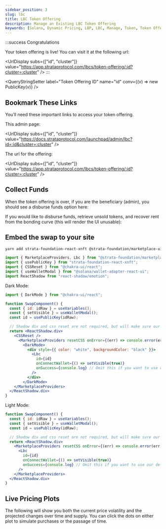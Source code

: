 ```yaml
---
sidebar_position: 3
slug: lbc
title: LBC Token Offering
description: Manage an Existing LBC Token Offering
keywords: [Solana, Dynamic Pricing, LBP, LBC, Manage, Token, Token Offering]
---
```

:::success Congratulations

Your token offering is live! You can visit it at the following url:

<UrlDisplay subs={["id", "cluster"]} value="https://app.strataprotocol.com/lbcs/token-offering/:id?cluster=:cluster" />
:::


<NetworkSelect />

<QueryStringSetter label="Token Offering ID" name="id" conv={(v) => new PublicKey(v)} />

## Bookmark These Links

You’ll need these important links to access your token offering.

This admin page:

<UrlDisplay subs={["id", "cluster"]} value="https://docs.strataprotocol.com/launchpad/admin/lbc?id=:id&cluster=:cluster" />

The url for the offering:

<UrlDisplay subs={["id", "cluster"]} value="https://app.strataprotocol.com/lbcs/token-offering/:id?cluster=:cluster" />

## Collect Funds

When the token offering is over, if you are the beneficiary (admin), you should see a disburse funds option here:


<VariableDisburseFunds />



If you would like to disburse funds, retrieve unsold tokens, and recover rent from the bonding curve (this will render the UI unusable):

<VariableDisburseFunds closeBonding closeEntangler />

## Embed the swap to your site

```bash
yarn add strata-foundation-react-xnft @strata-foundation/marketplace-ui react-shadow
```

```js
import { MarketplaceProviders, Lbc } from "@strata-foundation/marketplace-ui";
import { usePublicKey } from "strata-foundation-react-xnft";
import { CSSReset } from "@chakra-ui/react";
import { useWalletModal } from "@solana/wallet-adapter-react-ui";
import ReactShadow from "react-shadow/emotion";
```

Dark Mode:
```js
import { DarkMode } from "@chakra-ui/react";
```
```jsx live allowMainnet
function SwapComponent() {
  const { id: idRaw } = useVariables();
  const { setVisible } = useWalletModal();
  const id = usePublicKey(idRaw);

  // Shadow div and css reset are not required, but will make sure our styles do not conflict with yours
  return <ReactShadow.div>
    <CSSReset />
      <MarketplaceProviders resetCSS onError={(err) => console.error(err)}>
        <DarkMode>
          <div style={{ color: "white", backgroundColor: "black" }}>
            <Lbc
              id={id}
              onConnectWallet={() => setVisible(true)} 
              onSuccess={console.log} // Omit this if you want to use our default react-hot-toast toaster
            />
          </div>
        </DarkMode>
    </MarketplaceProviders>
  </ReactShadow.div>
}
```

Light Mode:

```jsx live allowMainnet
function SwapComponent() {
  const { id: idRaw } = useVariables();
  const { setVisible } = useWalletModal();
  const id = usePublicKey(idRaw);

  // Shadow div and css reset are not required, but will make sure our styles do not conflict with yours
  return <ReactShadow.div>
    <MarketplaceProviders resetCSS onError={(err) => console.error(err)}>
      <Lbc
        id={id}
        onConnectWallet={() => setVisible(true)} 
        onSuccess={console.log} // Omit this if you want to use our default react-hot-toast toaster
      />
    </MarketplaceProviders>
  </ReactShadow.div>
}
```

## Live Pricing Plots

The following will show you both the current price volatility and the projected changes over time and supply. You can click the dots on
either plot to simulate purchases or the passage of time.


<CurveConfiguratorFromBonding />

